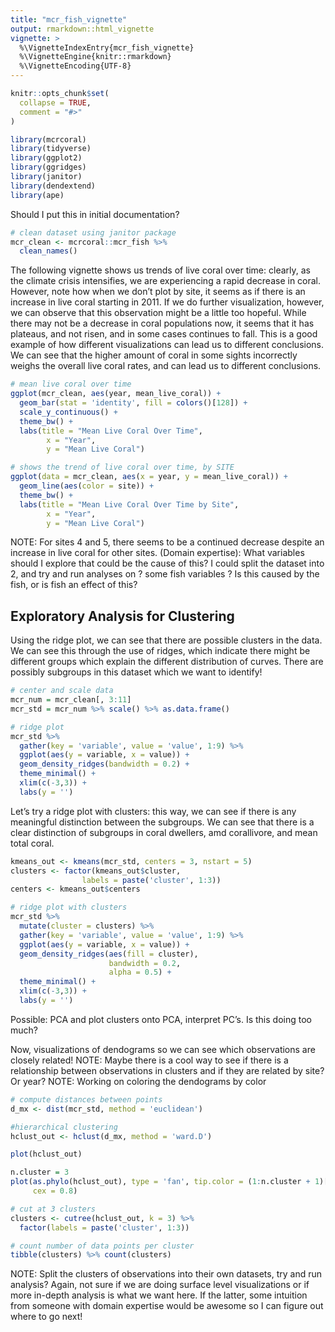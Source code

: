 ```yaml
---
title: "mcr_fish_vignette"
output: rmarkdown::html_vignette
vignette: >
  %\VignetteIndexEntry{mcr_fish_vignette}
  %\VignetteEngine{knitr::rmarkdown}
  %\VignetteEncoding{UTF-8}
---
```


```r
knitr::opts_chunk$set(
  collapse = TRUE,
  comment = "#>"
)
```

```r
library(mcrcoral)
library(tidyverse)
library(ggplot2)
library(ggridges)
library(janitor)
library(dendextend)
library(ape)
```

Should I put this in initial documentation?
```r
# clean dataset using janitor package
mcr_clean <- mcrcoral::mcr_fish %>%
  clean_names()
```

The following vignette shows us trends of live coral over time: clearly, as the climate crisis intensifies, we are experiencing a rapid decrease in coral. However, note how when we don't plot by site, it seems as if there is an increase in live coral starting in 2011. If we do further visualization, however, we can observe that this observation might be a little too hopeful. While there may not be a decrease in coral populations now, it seems that it has plateaus, and not risen, and in some cases continues to fall.
This is a good example of how different visualizations can lead us to different conclusions. We can see that the higher amount of coral in some sights incorrectly weighs the overall live coral rates, and can lead us to different conclusions. 
```r
# mean live coral over time
ggplot(mcr_clean, aes(year, mean_live_coral)) + 
  geom_bar(stat = 'identity', fill = colors()[128]) + 
  scale_y_continuous() + 
  theme_bw() + 
  labs(title = "Mean Live Coral Over Time", 
        x = "Year", 
        y = "Mean Live Coral")

# shows the trend of live coral over time, by SITE 
ggplot(data = mcr_clean, aes(x = year, y = mean_live_coral)) + 
  geom_line(aes(color = site)) + 
  theme_bw() + 
  labs(title = "Mean Live Coral Over Time by Site", 
        x = "Year", 
        y = "Mean Live Coral")
```
NOTE: 
For sites 4 and 5, there seems to be a continued decrease despite an increase in live coral for other sites. 
(Domain expertise): What variables should I explore that could be the cause of this? I could split the dataset into 2, and try and run analyses on ? some fish variables ? Is this caused by the fish, or is fish an effect of this?

## Exploratory Analysis for Clustering
Using the ridge plot, we can see that there are possible clusters in the data. We can see this through the use of ridges, which indicate there might be different groups which explain the different distribution of curves. There are possibly subgroups in this dataset which we want to identify!
```r
# center and scale data
mcr_num = mcr_clean[, 3:11]
mcr_std = mcr_num %>% scale() %>% as.data.frame()

# ridge plot
mcr_std %>%
  gather(key = 'variable', value = 'value', 1:9) %>%
  ggplot(aes(y = variable, x = value)) + 
  geom_density_ridges(bandwidth = 0.2) + 
  theme_minimal() + 
  xlim(c(-3,3)) + 
  labs(y = '')
```
Let's try a ridge plot with clusters: this way, we can see if there is any meaningful distinction between the subgroups. We can see that there is a clear distinction of subgroups in coral dwellers, amd corallivore, and mean total coral. 
```r
kmeans_out <- kmeans(mcr_std, centers = 3, nstart = 5)
clusters <- factor(kmeans_out$cluster,
                labels = paste('cluster', 1:3))
centers <- kmeans_out$centers

# ridge plot with clusters 
mcr_std %>%
  mutate(cluster = clusters) %>%
  gather(key = 'variable', value = 'value', 1:9) %>%
  ggplot(aes(y = variable, x = value)) + 
  geom_density_ridges(aes(fill = cluster),
                      bandwidth = 0.2,
                      alpha = 0.5) + 
  theme_minimal() + 
  xlim(c(-3,3)) + 
  labs(y = '')
```
Possible: PCA and plot clusters onto PCA, interpret PC's. Is this doing too much?

Now, visualizations of dendograms so we can see which observations are closely related!
NOTE: 
Maybe there is a cool way to see if there is a relationship between observations in clusters and if they are related by site? Or year?
NOTE:
Working on coloring the dendograms by color
```r
# compute distances between points
d_mx <- dist(mcr_std, method = 'euclidean')

#hierarchical clustering
hclust_out <- hclust(d_mx, method = 'ward.D')

plot(hclust_out)

n.cluster = 3
plot(as.phylo(hclust_out), type = 'fan', tip.color = (1:n.cluster + 1)[cutree(hclust_out, n.cluster)], 
     cex = 0.8)

# cut at 3 clusters
clusters <- cutree(hclust_out, k = 3) %>%
  factor(labels = paste('cluster', 1:3))

# count number of data points per cluster
tibble(clusters) %>% count(clusters)
```
NOTE: Split the clusters of observations into their own datasets, try and run analysis? Again, not sure if we are doing surface level visualizations or if more in-depth analysis is what we want here. If the latter, some intuition from someone with domain expertise would be awesome so I can figure out where to go next!

